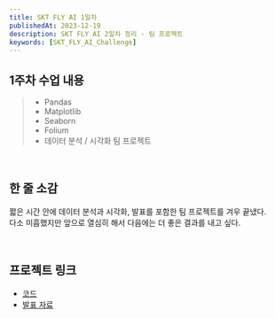 ```yaml
---
title: SKT FLY AI 1일차
publishedAt: 2023-12-19
description: SKT FLY AI 2일차 정리 - 팀 프로젝트
keywords: [SKT_FLY_AI_Challenge]
---
```


## 1주차 수업 내용

> - Pandas
> - Matplotlib
> - Seaborn
> - Folium
> - 데이터 분석 / 시각화 팀 프로젝트

<br />

## 한 줄 소감

짧은 시간 안에 데이터 분석과 시각화, 발표를 포함한 팀 프로젝트를 겨우 끝냈다. <br />
다소 미흡했지만 앞으로 열심히 해서 다음에는 더 좋은 결과를 내고 싶다.

<br />

## 프로젝트 링크

- [코드](https://github.com/jisupark123/SKT-FLY-AI-Lecture/blob/main/week1/team_project.ipynb)
- [발표 자료](https://github.com/jisupark123/SKT-FLY-AI-Lecture/blob/main/week1/team_project.pdf)
